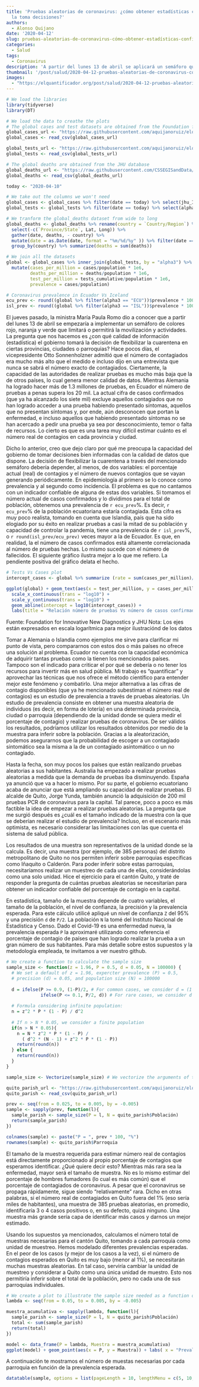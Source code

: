 ```yaml
---
title: 'Pruebas aleatorias de coronavirus: ¿cómo obtener estadísticas confiables para
  la toma decisiones?'
authors:
  - Alonso Quijano
date: '2020-04-12'
slug: pruebas-aleatorias-de-coronavirus-cómo-obtener-estadísticas-confiables-para-la-toma-decisiones
categories:
  - Salud
tags:
  - Coronavirus
description: 'A partir del lunes 13 de abril se aplicará un semáforo que categorizará a las provincias de acuerdo al grado de contagio y de acuerdo a esto flexibilizar la cuarentena. Nos preguntamos, ¿con qué calidad de datos dispone el gobierno para tomar decisiones bien informadas? En este artículo discutimos el uso de pruebas aleatorias, un método que permite estimar el número real de contagios por provincia, cantón o parroquia.'
thumbnail: '/post/salud/2020-04-12-pruebas-aleatorias-de-coronavirus-como-obtener-estadisticas-confiables-para-la-toma-decisiones.jpeg'
images: 
  - "https://elquantificador.org/post/salud/2020-04-12-pruebas-aleatorias-de-coronavirus-como-obtener-estadisticas-confiables-para-la-toma-decisiones.jpeg"
---
```


```r
# We load the libraries
library(tidyverse)
library(DT)

# We load the data to creathe the plots
# The global cases and test datasets are obtained from the Foundation for Innovative New Diagnostics (https://finddx.shinyapps.io/FIND_Cov_19_Tracker/)
global_cases_url <- "https://raw.githubusercontent.com/aquijanoruiz/elquantificador_posts/master/salud/2020-04-12-pruebas-aleatorias-de-coronavirus-como-obtener-estadisticas-confiables-para-la-toma-decisiones.Rmd/COVID19_GLOBAL_CASES.csv"
global_cases <- read_csv(global_cases_url)

global_tests_url <- "https://raw.githubusercontent.com/aquijanoruiz/elquantificador_posts/master/salud/2020-04-12-pruebas-aleatorias-de-coronavirus-como-obtener-estadisticas-confiables-para-la-toma-decisiones.Rmd/COVID19_GLOBAL_TESTS.csv"
global_tests <- read_csv(global_tests_url)

# The global deaths are obtained from the JHU database
global_deaths_url <- "https://raw.githubusercontent.com/CSSEGISandData/COVID-19/master/csse_covid_19_data/csse_covid_19_time_series/time_series_covid19_deaths_global.csv"
global_deaths <- read_csv(global_deaths_url)

today <- "2020-04-10"

# We take out the columns we won't need
global_cases <- global_cases %>% filter(date == today) %>% select(jhu_ID.x, alpha3, date, cases, population) %>% rename(country = jhu_ID.x)
global_tests <- global_tests %>% filter(date == today) %>% select(alpha3, tests_cumulative) 

# We tranform the global_deaths dataset from wide to long
global_deaths <- global_deaths %>% rename(country = `Country/Region`) %>% 
  select(-c(`Province/State`, Lat, Long)) %>%
  gather(date, deaths, - country) %>% 
  mutate(date = as.Date(date, format = "%m/%d/%y" )) %>% filter(date == today) %>% select(-date) %>%
  group_by(country) %>% summarize(deaths = sum(deaths))

# We join all the datasets
global <- global_cases %>% inner_join(global_tests, by = "alpha3") %>% left_join(global_deaths, by = "country") %>%
  mutate(cases_per_million = cases/population * 1e6,
         deaths_per_million = deaths/population * 1e6,
         test_per_million = tests_cumulative/population * 1e6,
         prevalence = cases/population)

# Coronavirus prevalence in Ecuador Vs Iceland
ecu_prev <- round((global %>% filter(alpha3 == "ECU"))$prevalence * 100,2)
isl_prev <- round((global %>% filter(alpha3 == "ISL"))$prevalence * 100, 1)
```

El jueves pasado, la ministra María Paula Romo dio a conocer que a partir del lunes 13 de abril se empezaría a implementar un semáforo de colores rojo, naranja y verde que limitará o permitirá la movilización y actividades. La pregunta que nos hacemos es ¿con qué calidad de información (estadística) el gobierno tomará la decisión de flexibilizar la cuarentena en ciertas provincias, ciudades o parroquias? Hace pocos días, el vicepresidente Otto Sonnenholzner admitió que el número de contagiados era mucho más alto que el medido e incluso dijo en una entrevista que nunca se sabrá el número exacto de contagiados. Ciertamente, la capacidad de las autoridades de realizar pruebas es mucho más baja que la de otros países, lo cual genera menor calidad de datos. Mientras Alemania ha logrado hacer más de 1.3 millones de pruebas, en Ecuador el número de pruebas a penas supera los 20 mil. La actual cifra de casos confirmados (que ya ha alcanzado los siete mil) excluye aquellos contagiados que no han logrado acceder a una prueba habiendo presentado síntomas, aquellos que no presentan síntomas y, por ende, aún desconocen que portan la enfermedad, e incluso aquellos que habiendo presentado síntomas no se han acercado a pedir una prueba ya sea por desconocimiento, temor o falta de recursos. Lo cierto es que es una tarea muy difícil estimar cuánto es el número real de contagios en cada provincia y ciudad.

Dicho lo anterior, creo que dejo claro por qué me preocupa la capacidad del gobierno de tomar decisiones bien informadas con la calidad de datos que dispone. La decisión de flexibilizar la cuarentena a través del mencionado semáforo debería depender, al menos, de dos variables: el porcentaje actual (real) de contagios y el número de nuevos contagios que se vayan generando periódicamente. En epidemiología al primero se lo conoce como prevalencia y al segundo como incidencia. El problema es que no cantamos con un indicador confiable de alguna de estas dos variables. Si tomamos el número actual de casos confirmados y lo dividimos para el total de población, obtenemos una prevalencia de `r ecu_prev`%. Es decir, `r ecu_prev`% de la población ecuatoriana estaría contagiada. Esta cifra es muy poco realista, tomando en cuenta que Islandia, país que ha sido elogiado por su éxito en realizar pruebas a casi la mitad de su población y capacidad de controlar la pandemia, tiene una prevalencia de `r isl_prev`%, o `r round(isl_prev/ecu_prev)` veces mayor a la de Ecuador. Es que, en realidad, la el número de casos confirmados está altamente correlacionada al número de pruebas hechas. Lo mismo sucede con el número de fallecidos. El siguiente gráfico ilustra mejor a lo que me refiero. La pendiente positiva del gráfico delata el hecho.

```r
# Tests Vs Cases plot
intercept_cases <- global %>% summarize (rate = sum(cases_per_million)/sum(test_per_million)) %>% pull(.)

ggplot(global) + geom_text(aes(x = test_per_million, y = cases_per_million, label = alpha3), size = 3) +
  scale_x_continuous(trans = "log10") +
  scale_y_continuous(trans = "log10") +
  geom_abline(intercept = log10(intercept_cases)) +
  labs(title = "Relación número de pruebas Vs número de casos confirmados",x = "Casos por cada millón", y = "Pruebas por cada millón")
```

Fuente: Foundation for Innovative New Diagnostics y JHU
Nota: Los ejes están expresados en escala logarítmica para mejor ilustraciónd de los datos

Tomar a Alemania o Islandia como ejemplos me sirve para clarificar mi punto de vista, pero compararnos con estos dos o más países no ofrece una solución al problema. Ecuador no cuenta con la capacidad económica de adquirir tantas pruebas como la tienen los mencionados países. Tampoco son el indicado para criticar el por qué se debería o no tener los recursos para invertir más en salud pública. Mi trabajo es “quantificar” y aprovechar las técnicas que nos ofrece el método científico para entender mejor este fenómeno y combatirlo. Una mejor alternativa a las cifras de contagio disponibles (que ya he mencionado subestiman el número real de contagios) es un estudio de prevalencia a través de pruebas aleatorias. Un estudio de prevalencia consiste en obtener una muestra aleatoria de individuos (es decir, en forma de lotería) en una determinada provincia, ciudad o parroquia (dependiendo de la unidad donde se quiera medir el porcentaje de contagio) y realizar pruebas de coronavirus. De ser válidos los resultados, podríamos utilizar los resultados obtenidos por medio de la muestra para inferir sobre la población. Gracias a la aleatorización, podemos asegurarnos que la probabilidad de escoger a un contagiado sintomático sea la misma a la de un contagiado asintomático o un no contagiado.

Hasta la fecha, son muy pocos los países que están realizando pruebas aleatorias a sus habitantes. Australia ha empezado a realizar pruebas aleatorias a medida que la demanda de pruebas iba disminuyendo. España ya anunció que va a hacer lo mismo. Por su parte, el gobierno ecuatoriano acaba de anunciar que está ampliando su capacidad de realizar pruebas. El alcalde de Quito, Jorge Yunda, también anunció la adquisición de 200 mil pruebas PCR de coronavirus para la capital. Tal parece, poco a poco es más factible la idea de empezar a realizar pruebas aleatorias. La pregunta que me surgió después es ¿cuál es el tamaño indicado de la muestra con la que se deberían realizar el estudio de prevalencia? Incluso, en el escenario más optimista, es necesario considerar las limitaciones con las que cuenta el sistema de salud pública.

Los resultados de una muestra son representativos de la unidad donde se la calcula. Es decir, una muestra (por ejemplo, de 385 personas) del distrito metropolitano de Quito no nos permiten inferir sobre parroquias específicas como Iñaquito o Calderón. Para poder inferir sobre estas parroquias, necesitaríamos realizar un muestreo de cada una de ellas, considerándolas como una solo unidad. Hice el ejercicio para el cantón Quito, y traté de responder la pregunta de cuántas pruebas aleatorias se necesitarían para obtener un indicador confiable del porcentaje de contagio en la capital.

En estadística, tamaño de la muestra depende de cuatro variables, el tamaño de la población, el nivel de confianza, la precisión y la prevalencia esperada. Para este cálculo utilicé apliqué un nivel de confianza `Z` del 95% y una precisión `d` de `P/2`. La población `N` la tomé del Instituto Nacional de Estadística y Censo. Dado el Covid-19 es una enfermedad nueva, la prevalencia esperada `P` la aproximaré utilizando como referencia el porcentaje de contagio de países que han logrado realizar la prueba a un gran número de sus habitantes. Para más detalle sobre estos supuestos y la metodología empleada, te invitamos a ver nuestro github.

```r
# We create a function to calculate the sample size
sample_size <- function(z = 1.96, P = 0.5, d = 0.05, N = 100000) {
  # We set a default of z = 1.96, expercter prevalence (P) = 0.5, 
  # precision (d) = 0.05, and population size (N) = 100000
  
  d = ifelse(P >= 0.9, (1-P)/2, # For common cases, we consider d = (1 -p)/2
             ifelse(P <= 0.1, P/2, d)) # For rare cases, we consider d = p/2
  
  # Formula considering infinite population:
  n = z^2 * P * (1 - P) / d^2
 
  # If n > N * 0.05, we consider a finite population
  if(n > N * 0.05){
    n = N * z^2 * P * (1 - P) / 
      ( d^2 * (N - 1) + z^2 * P * (1 - P))
    return(round(n))
  } else {
    return(round(n))
  }
}

sample_size <- Vectorize(sample_size) # We vectorize the arguments of the function

quito_parish_url <- "https://raw.githubusercontent.com/aquijanoruiz/elquantificador_posts/master/salud/2020-04-12-pruebas-aleatorias-de-coronavirus-como-obtener-estadisticas-confiables-para-la-toma-decisiones.Rmd/QUITO_POPULATION.csv"
quito_parish <- read_csv(quito_parish_url)

prev <- seq(from = 0.025, to = 0.005, by = -0.005)
sample <- sapply(prev, function(l){
  sample_parish <- sample_size(P = l, N = quito_parish$Población)
  return(sample_parish)
})

colnames(sample) <- paste("P = ", prev * 100, "%")
rownames(sample) <- quito_parish$Parroquia
```

El tamaño de la muestra requerida para estimar número real de contagios está directamente proporcionado al propio porcentaje de contagios que esperamos identificar. ¿Qué quiere decir esto? Mientras más rara sea la enfermedad, mayor será el tamaño de muestra. No es lo mismo estimar del porcentaje de hombres fumadores (lo cual es más común) que el porcentaje de contagiados de coronavirus. A pesar que el coronavirus se propaga rápidamente, sigue siendo "relativamente" rara. Dicho en otras palabras, si el número real de contagiados en Quito fuera del 1% (eso sería miles de habitantes), una muestra de 385 pruebas aleatorias, en promedio, identificaría 3 o 4 casos positivos o, en su defecto, quizá ninguno. Una muestra más grande sería capa de identificar más casos y darnos un mejor estimado. 

Usando los supuestos ya mencionados, calculamos el número total de muestras necesarias para el cantón Quito, tomando a cada parroquia como unidad de muestreo. Hemos modelado diferentes prevalencias esperadas. En el peor de los casos (y mejor de los casos a la vez), si el número de contagios esperados en Quito es muy bajo (menor al 1%), se necesitarán muchas muestras aleatorias. En tal caso, serviría cambiar la unidad de muestreo y considerar a Quito como una única unidad de muestro. Esto nos permitiría inferir sobre el total de la población, pero no cada una de sus parroquias individuales.

```r
# We create a plot to illustrate the sample size needed as a function of the expected prevalence
lambda <- seq(from = 0.05, to = 0.005, by = -0.005)

muestra_acumulativa <- sapply(lambda, function(l){
  sample_parish <- sample_size(P = l, N = quito_parish$Población)
  total <- sum(sample_parish)
  return(total)
})

model <- data_frame(P = lambda, Muestra = muestra_acumulativa)
ggplot(model) + geom_point(aes(x = P, y = Muestra)) + labs( x = "Prevalencia esperada", title = "Tamaño de la muestra en función de la prevalenica esperada")
```

A continuación te mostramos el número de muestas necesarias por cada parroquia en función de la prevalencia esperada.

```r
datatable(sample, options = list(pageLength = 10, lengthMenu = c(5, 10, 15, 20)))
```



